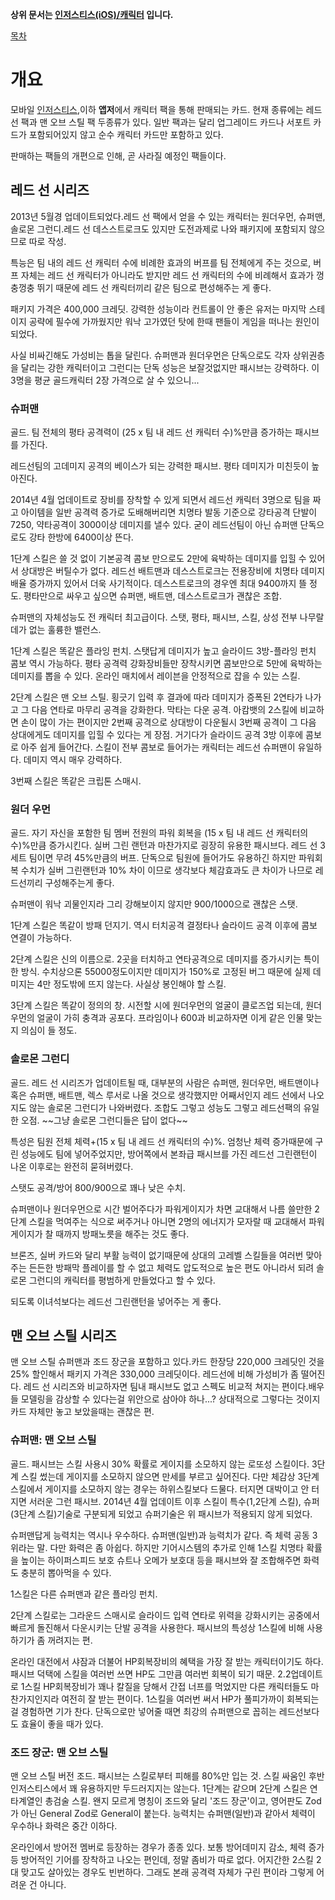 '''상위 문서는 [[인저스티스(iOS)/캐릭터]] 입니다.'''

[[목차]]
= 개요 =
모바일 [[인저스티스]],이하 '''앱저'''에서 캐릭터 팩을 통해 판매되는 카드.
현재 종류에는 레드선 팩과 맨 오브 스틸 팩 두종류가 있다.
일반 팩과는 달리 업그레이드 카드나 서포트 카드가 포함되어있지 않고 순수 캐릭터 카드만 포함하고 있다.

판매하는 팩들의 개편으로 인해, 곧 사라질 예정인 팩들이다. 

== 레드 선 시리즈 ==
2013년 5월경 업데이트되었다.레드 선 팩에서 얻을 수 있는 캐릭터는 원더우먼, 슈퍼맨, 솔로몬 그런디.레드 선 데스스트로크도 있지만 도전과제로 나와 패키지에 포함되지 않으므로 따로 작성.

특능은 팀 내의 레드 선 캐릭터 수에 비례한 효과의 버프를 팀 전체에게 주는 것으로, 버프 자체는 레드 선 캐릭터가 아니라도 받지만 레드 선 캐릭터의 수에 비례해서 효과가 껑충껑충 뛰기 때문에 레드 선 캐릭터끼리 같은 팀으로 편성해주는 게 좋다.

패키지 가격은 400,000 크레딧. 강력한 성능이라 컨트롤이 안 좋은 유저는 마지막 스테이지 공략에 필수에 가까웠지만 워낙 고가였던 탓에 한때 팬들이 게임을 떠나는 원인이 되었다.

사실 비싸긴해도 가성비는 톱을 달린다. 슈퍼맨과 원더우먼은 단독으로도 각자 상위권층을 달리는 강한 캐릭터이고 그런디는 단독 성능은 보잘것없지만 패시브는 강력하다. 이 3명을 평균 골드캐릭터 2장 가격으로 살 수 있으니...

=== 슈퍼맨 ===
골드. 팀 전체의 평타 공격력이 (25 x 팀 내 레드 선 캐릭터 수)%만큼 증가하는 패시브를 가진다. 

레드선팀의 고데미지 공격의 베이스가 되는 강력한 패시브. 평타 데미지가 미친듯이 높아진다.

2014년 4월 업데이트로 장비를 장착할 수 있게 되면서 레드선 캐릭터 3명으로 팀을 짜고 아이템을 일반 공격력 증가로 도배해버리면 치명타 발동 기준으로 강타공격 단발이 7250, 약타공격이 3000이상 데미지를 낼수 있다. 굳이 레드선팀이 아닌 슈퍼맨 단독으로도 강타 한방에 6400이상 뜬다.

1단계 스킬은 쓸 것 없이 기본공격 콤보 만으로도 2만에 육박하는 데미지를 입힐 수 있어서 상대방은 버틸수가 없다. 레드선 배트맨과 데스스트로크는 전용장비에 치명타 데미지 배율 증가까지 있어서 더욱 사기적이다. 데스스트로크의 경우엔 최대 9400까지 뜰 정도. 평타만으로 싸우고 싶으면 슈퍼맨, 배트맨, 데스스트로크가 괜찮은 조합.

슈퍼맨의 자체성능도 전 캐릭터 최고급이다. 스탯, 평타, 패시브, 스킬, 상성 전부 나무랄 데가 없는 훌륭한 밸런스.


1단계 스킬은 똑같은 플라잉 펀치. 스탯답게 데미지가 높고 슬라이드 3방-플라잉 펀치 콤보 역시 가능하다. 평타 공격력 강화장비들만 장착시키면 콤보만으로 5만에 육박하는 데미지를 뽑을 수 있다. 온라인 매치에서 레이븐을 안정적으로 잡을 수 있는 스킬.

2단계 스킬은 맨 오브 스틸. 횡긋기 입력 후 결과에 따라 데미지가 증폭된 2연타가 나가고 그 다음 연타로 마무리 공격을 강화한다. 막타는 다운 공격. 아캄뱃의 2스킬에 비교하면 손이 많이 가는 편이지만 2번째 공격으로 상대방이 다운될시 3번째 공격이 그 다음 상대에게도 데미지를 입힐 수 있다는 게 장점. 거기다가 슬라이드 공격 3방 이후에 콤보로 아주 쉽게 들어간다. 스킬이 전부 콤보로 들어가는 캐릭터는 레드선 슈퍼맨이 유일하다. 데미지 역시 매우 강력하다.

3번째 스킬은 똑같은 크립톤 스매시.

=== 원더 우먼 ===
골드. 자기 자신을 포함한 팀 멤버 전원의 파워 회복을 (15 x 팀 내 레드 선 캐릭터의 수)%만큼 증가시킨다. 실버 그린 랜턴과 마찬가지로 굉장히 유용한 패시브다. 레드 선 3세트 팀이면 무려 45%만큼의 버프. 단독으로 팀원에 들어가도 유용하긴 하지만 파워회복 수치가 실버 그린랜턴과 10% 차이 이므로 생각보다 체감효과도 큰 차이가 나므로 레드선끼리 구성해주는게 좋다. 

슈퍼맨이 워낙 괴물인지라 그리 강해보이지 않지만 900/1000으로 괜찮은 스탯.

1단계 스킬은 똑같이 방패 던지기. 역시 터치공격 결정타나 슬라이드 공격 이후에 콤보 연결이 가능하다.


2단계 스킬은 신의 이름으로. 2곳을 터치하고 연타공격으로 데미지를 증가시키는 특이한 방식. 
수치상으론 55000정도이지만 데미지가 150%로 고정된 버그 때문에 실제 데미지는 4만 정도밖에 뜨지 않는다. 사실상 봉인해야 할 스킬.

3단계 스킬은 똑같이 정의의 창. 시전할 시에 원더우먼의 얼굴이 클로즈업 되는데, 원더우먼의 얼굴이 가히 충격과 공포다. 프라임이나 600과 비교하자면 이게 같은 인물 맞는지 의심이 들 정도.
=== 솔로몬 그런디 ===
골드. 레드 선 시리즈가 업데이트될 때, 대부분의 사람은 슈퍼맨, 원더우먼, 배트맨이나 혹은 슈퍼맨, 배트맨, 렉스 루서로 나올 것으로 생각했지만 어째서인지 레드 선에서 나오지도 않는 솔로몬 그런디가 나와버렸다. 조합도 그렇고 성능도 그렇고 레드선팩의 유일한 오점. ~~그냥 솔로몬 그런디들은 답이 없다~~

특성은 팀원 전체 체력+(15 x 팀 내 레드 선 캐릭터의 수)%. 엄청난 체력 증가때문에 구린 성능에도 팀에 넣어주었지만, 방어쪽에서 본좌급 패시브를 가진 레드선 그린랜턴이 나온 이후로는 완전히 묻혀버렸다.

스탯도 공격/방어 800/900으로 꽤나 낮은 수치. 

슈퍼맨이나 원더우먼으로 시간 벌어주다가 파워게이지가 차면 교대해서 나름 쓸만한 2단계 스킬을 먹여주는 식으로 써주거나 아니면 2명의 에너지가 모자랄 때 교대해서 파워게이지가 찰 때까지 방패노릇을 해주는 것도 좋다. 


브론즈, 실버 카드와 달리 부활 능력이 없기때문에 상대의 고레벨 스킬들을 여러번 맞아주는 든든한 방패막 플레이를 할 수 없고 체력도 압도적으로 높은 편도 아니라서 되려 솔로몬 그런디의 캐릭터를 평범하게 만들었다고 할 수 있다. 

되도록 이녀석보다는 레드선 그린랜턴을 넣어주는 게 좋다.

== 맨 오브 스틸 시리즈 ==
맨 오브 스틸 슈퍼맨과 조드 장군을 포함하고 있다.카드 한장당 220,000 크레딧인 것을 25% 할인해서 패키지 가격은 330,000 크레딧이다. 레드선에 비해 가성비가 좀 떨어진다.
레드 선 시리즈와 비교하자면 팀내 패시브도 없고 스펙도 비교적 쳐지는 편이다.배우들 모델링을 감상할 수 있다는걸 위안으로 삼아야 하나...? 상대적으로 그렇다는 것이지 카드 자체만 놓고 보았을때는 괜찮은 편.
=== 슈퍼맨: 맨 오브 스틸 ===
골드. 패시브는 스킬 사용시 30% 확률로 게이지를 소모하지 않는 로또성 스킬이다. 3단계 스킬 썼는데 게이지를 소모하지 않으면 만세를 부르고 싶어진다. 다만 체감상 3단계 스킬에서 게이지를 소모하지 않는 경우는 하위스킬보다 드물다. 터지면 대박이고 안 터지면 서러운 그런 패시브. 
2014년 4월 업데이트 이후 스킬이 특수(1,2단계 스킬), 슈퍼(3단계 스킬)기술로 구분되게 되었고 슈퍼기술은 위 패시브가 적용되지 않게 되었다.

슈퍼맨답게 능력치는 역시나 우수하다. 슈퍼맨(일반)과 능력치가 같다. 즉 체력 공동 3위라는 말. 다만 화력은 좀 아쉽다. 하지만 기어시스템의 추가로 인해 1스킬 치명타 확률을 높이는 하이퍼스피드 보호 슈트나 오메가 보호대 등을 패시브와 잘 조합해주면 화력도 충분히 뽑아먹을 수 있다.

1스킬은 다른 슈퍼맨과 같은 플라잉 펀치.

2단계 스킬로는 그라운드 스매시로 슬라이드 입력 연타로 위력을 강화시키는 공중에서 빠르게 돌진해서 다운시키는 단발 공격을 사용한다. 패시브의 특성상 1스킬에 비해 사용하기가 좀 꺼려지는 편.

온라인 대전에서 샤잠과 더불어 HP회복장비의 혜택을 가장 잘 받는 캐릭터이기도 하다. 패시브 덕택에 스킬을 여러번 쓰면 HP도 그만큼 여러번 회복이 되기 때문. 2.2업데이트로 1스킬 HP회복장비가 꽤나 칼질을 당해서 간접 너프를 먹었지만 다른 캐릭터들도 마찬가지인지라 여전히 잘 받는 편이다. 1스킬을 여러번 써서 HP가 풀피가까이 회복되는 걸 경험하면 기가 찬다. 단독으로만 넣어줄 때면 최강의 슈퍼맨으로 꼽히는 레드선보다도 효율이 좋을 때가 있다.

=== 조드 장군: 맨 오브 스틸 ===
맨 오브 스틸 버전 조드. 패시브는 스킬로부터 피해를 80%만 입는 것. 스킬 싸움인 후반 인저스티스에서 꽤 유용하지만 두드러지지는 않는다. 1단계는 같으며 2단계 스킬은 연타계열인 총검술 스킬. 왠지 모르게 명칭이 조드와 달리 '조드 장군'이고, 영어판도 Zod가 아닌 General Zod로 General이 붙는다. 능력치는 슈퍼맨(일반)과 같아서 체력이 우수하나 화력은 중간 이하다.


온라인에서 방어전 멤버로 등장하는 경우가 종종 있다. 보통 방어데미지 감소, 체력 증가 등 방어적인 기어를 장착하고 나오는 편인데, 정말 좀비가 따로 없다. 어지간한 2스킬 2대 맞고도 살아있는 경우도 빈번하다. 그래도 본래 공격력 자체가 구린 편이라 그렇게 어려운 건 아니다.
